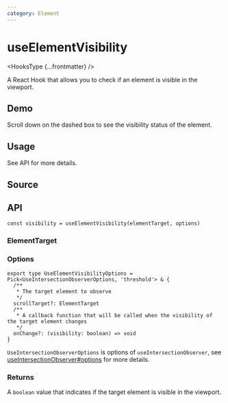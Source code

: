 ```yaml
---
category: Element
---
```


# useElementVisibility


<HooksType {...frontmatter} />

A React Hook that allows you to check if an element is visible in the viewport.

## Demo

Scroll down on the dashed box to see the visibility status of the element.


<App />

## Usage

See API for more details.

## Source


<Source />

## API

```tsx
const visibility = useElementVisibility(elementTarget, options)
```

### ElementTarget


<Tip type="target" />

### Options

```tsx
export type UseElementVisibilityOptions = Pick<UseIntersectionObserverOptions, 'threshold'> & {
  /**
   * The target element to observe
   */
  scrollTarget?: ElementTarget
  /**
   * A callback function that will be called when the visibility of the target element changes
   */
  onChange?: (visibility: boolean) => void
}
```

`UseIntersectionObserverOptions` is options of `useIntersectionObserver`, see [useIntersectionObserver#options](/reference/use-intersection-observer/#options) for more details.

### Returns

A `boolean` value that indicates if the target element is visible in the viewport.
